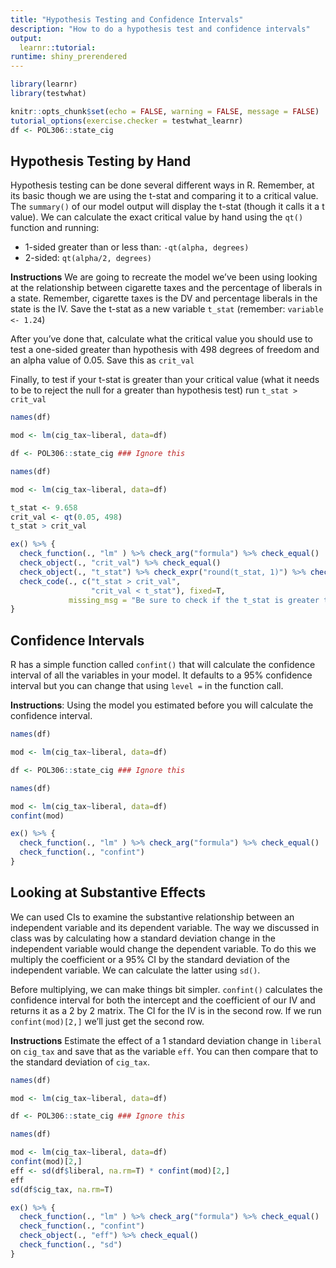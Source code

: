 ```yaml
---
title: "Hypothesis Testing and Confidence Intervals"
description: "How to do a hypothesis test and confidence intervals"
output:
  learnr::tutorial:
runtime: shiny_prerendered
---
```


```r
library(learnr)
library(testwhat)

knitr::opts_chunk$set(echo = FALSE, warning = FALSE, message = FALSE)
tutorial_options(exercise.checker = testwhat_learnr)
df <- POL306::state_cig

```

## Hypothesis Testing by Hand 

Hypothesis testing can be done several different ways in R. Remember, at its basic though we are using the t-stat and comparing it to a critical value. The `summary()` of our model output will display the t-stat (though it calls it a t value). We can calculate the exact critical value by hand using the `qt()` function and running: 

- 1-sided greater than or less than: `-qt(alpha, degrees)`
- 2-sided: `qt(alpha/2, degrees)`

**Instructions**
We are going to recreate the model we've been using looking at the relationship between cigarette taxes and the percentage of liberals in a state. Remember, cigarette taxes is the DV and percentage liberals in the state is the IV. Save the t-stat as a new variable `t_stat` (remember: `variable <- 1.24`)

After you've done that, calculate what the critical value you should use to test a one-sided greater than hypothesis with 498 degrees of freedom and an alpha value of 0.05. Save this as `crit_val`

Finally, to test if your t-stat is greater than your critical value (what it needs to be to reject the null for a greater than hypothesis test) run `t_stat > crit_val`


```r
names(df)

mod <- lm(cig_tax~liberal, data=df)

```

```r
df <- POL306::state_cig ### Ignore this

names(df)

mod <- lm(cig_tax~liberal, data=df)

t_stat <- 9.658
crit_val <- qt(0.05, 498)
t_stat > crit_val

```

```r
ex() %>% {
  check_function(., "lm" ) %>% check_arg("formula") %>% check_equal()
  check_object(., "crit_val") %>% check_equal()
  check_object(., "t_stat") %>% check_expr("round(t_stat, 1)") %>% check_result() %>% check_equal(incorrect_msg="t_stat needs to be the same as what is shown in the output of summary() with a rounding tolerance of 1 decimal point")
  check_code(., c("t_stat > crit_val", 
                  "crit_val < t_stat"), fixed=T, 
             missing_msg = "Be sure to check if the t_stat is greater than the crit_val")
}

```



## Confidence Intervals

R has a simple function called `confint()` that will calculate the confidence interval of all the variables in your model. It defaults to a 95% confidence interval but you can change that using `level = ` in the function call. 

**Instructions**:
Using the model you estimated before you will calculate the confidence interval. 

```r
names(df)

mod <- lm(cig_tax~liberal, data=df)

```

```r
df <- POL306::state_cig ### Ignore this

names(df)

mod <- lm(cig_tax~liberal, data=df)
confint(mod)

```

```r
ex() %>% {
  check_function(., "lm" ) %>% check_arg("formula") %>% check_equal()
  check_function(., "confint")
}

```




## Looking at Substantive Effects
We can used CIs to examine the substantive relationship between an independent variable and its dependent variable. The way we discussed in class was by calculating how a standard deviation change in the independent variable would change the dependent variable. To do this we multiply the coefficient or a 95% CI by the standard deviation of the independent variable. We can calculate the latter using `sd()`. 

Before multiplying, we can make things bit simpler. `confint()` calculates the confidence interval for both the intercept and the coefficient of our IV and returns it as a 2 by 2 matrix. The CI for the IV is in the second row. If we run `confint(mod)[2,]` we'll just get the second row. 

**Instructions**
Estimate the effect of a 1 standard deviation change in `liberal` on `cig_tax` and save that as the variable `eff`. You can then compare that to the standard deviation of `cig_tax`. 


```r
names(df)

mod <- lm(cig_tax~liberal, data=df)

```

```r
df <- POL306::state_cig ### Ignore this

names(df)

mod <- lm(cig_tax~liberal, data=df)
confint(mod)[2,]
eff <- sd(df$liberal, na.rm=T) * confint(mod)[2,]
eff
sd(df$cig_tax, na.rm=T)

```

```r
ex() %>% {
  check_function(., "lm" ) %>% check_arg("formula") %>% check_equal()
  check_function(., "confint")
  check_object(., "eff") %>% check_equal()
  check_function(., "sd")
}

```


